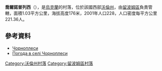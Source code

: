 {{coord|51|18|59|N|24|15|55|E|scale:30000|display=title}}

'''喬爾諾普列西'''（{{lang-uk|Чорноплеси}}），是[[烏克蘭|烏克蘭]]的村落，位於該國西部[[沃倫州|沃倫州]]，由[[留波姆區|留波姆區]]負責管轄，面積1.03平方公里，海拔高度176米，2001年人口228，人口密度每平方公里221.36人。

==參考資料==
* [http://gska2.rada.gov.ua/pls/z7502/A005?rdat1=21.07.2010&rf7571=4290 Чорноплеси]{{dead link|date=2017年12月 |bot=InternetArchiveBot |fix-attempted=yes }}
* [http://weather.in.ua/ua/volynskaja/28540 Погода в селі Чорноплеси]{{Wayback|url=http://weather.in.ua/ua/volynskaja/28540 |date=20111219094916 }}

[[Category:沃倫州村落|Category:沃倫州村落]]
[[Category:留波姆區村落|Category:留波姆區村落]]


{{Volyn-geo-stub}}